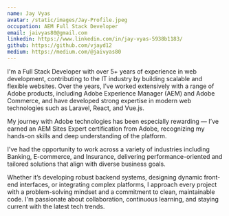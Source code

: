 ```yaml
---
name: Jay Vyas
avatar: /static/images/Jay-Profile.jpeg
occupation: AEM Full Stack Developer
email: jaivyas80@gmail.com
linkedin: https://www.linkedin.com/in/jay-vyas-5938b1183/
github: https://github.com/vjayd12
medium: https://medium.com/@jaivyas80
---
```


I'm a Full Stack Developer with over 5+ years of experience in web development, contributing to the IT industry by building scalable and flexible websites. Over the years, I’ve worked extensively with a range of Adobe products, including Adobe Experience Manager (AEM) and Adobe Commerce, and have developed strong expertise in modern web technologies such as Laravel, React, and Vue.js.

My journey with Adobe technologies has been especially rewarding — I’ve earned an AEM Sites Expert certification from Adobe, recognizing my hands-on skills and deep understanding of the platform.

I've had the opportunity to work across a variety of industries including Banking, E-commerce, and Insurance, delivering performance-oriented and tailored solutions that align with diverse business goals.

Whether it’s developing robust backend systems, designing dynamic front-end interfaces, or integrating complex platforms, I approach every project with a problem-solving mindset and a commitment to clean, maintainable code. I'm passionate about collaboration, continuous learning, and staying current with the latest tech trends.
